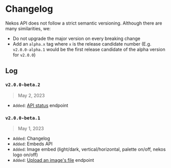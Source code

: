 # Changelog
 
Nekos API does not follow a strict semantic versioning. Although there are many similarities, we:

- Do not upgrade the major version on every breaking change
- Add an `alpha.x` tag where `x` is the release candidate number (E.g. `v2.0.0-alpha.1` would be the first release candidate of the alpha version for `v2.0.0`)

## Log

### `v2.0.0-beta.2`

> May 2, 2023

- `Added`: [API status](/api/status) endpoint

### `v2.0.0-beta.1`

> May 1, 2023

- `Added`: Changelog
- `Added`: Embeds API
- `Added`: Image embed (light/dark, vertical/horizontal, palette on/off, nekos logo on/off)
- `Added`: [Upload an image's file](/docs/rest-api/images/resource/#upload-an-image) endpoint
